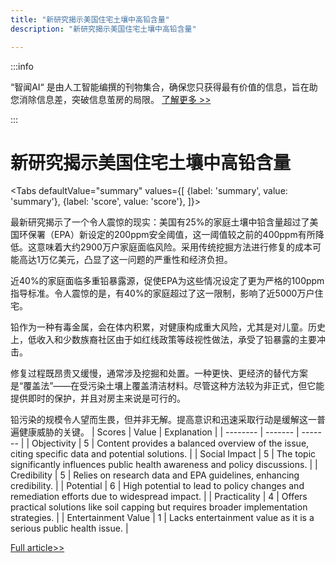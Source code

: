 ```yaml
---
title: "新研究揭示美国住宅土壤中高铅含量"
description: "新研究揭示美国住宅土壤中高铅含量"

---
```



:::info

“智闻AI“ 是由人工智能编撰的刊物集合，确保您只获得最有价值的信息，旨在助您消除信息差，突破信息茧房的局限。  [了解更多 >>](/)

:::

# 新研究揭示美国住宅土壤中高铅含量


<Tabs
	defaultValue="summary"
	values={[
	{label: 'summary', value: 'summary'},
	{label: 'score', value: 'score'},
]}>
<TabItem value="summary">


最新研究揭示了一个令人震惊的现实：美国有25%的家庭土壤中铅含量超过了美国环保署（EPA）新设定的200ppm安全阈值，这一阈值较之前的400ppm有所降低。这意味着大约2900万户家庭面临风险。采用传统挖掘方法进行修复的成本可能高达1万亿美元，凸显了这一问题的严重性和经济负担。

近40%的家庭面临多重铅暴露源，促使EPA为这些情况设定了更为严格的100ppm指导标准。令人震惊的是，有40%的家庭超过了这一限制，影响了近5000万户住宅。

铅作为一种有毒金属，会在体内积累，对健康构成重大风险，尤其是对儿童。历史上，低收入和少数族裔社区由于如红线政策等歧视性做法，承受了铅暴露的主要冲击。

修复过程既昂贵又缓慢，通常涉及挖掘和处置。一种更快、更经济的替代方案是“覆盖法”——在受污染土壤上覆盖清洁材料。尽管这种方法较为非正式，但它能提供即时的保护，并且对房主来说是可行的。

铅污染的规模令人望而生畏，但并非无解。提高意识和迅速采取行动是缓解这一普遍健康威胁的关键。
</TabItem>
<TabItem value="score">
	| Scores     | Value   | Explanation |
	| -------- | ------- | ------- |
	| Objectivity  | 5    | Content provides a balanced overview of the issue, citing specific data and potential solutions.    |
	| Social Impact | 5     | The topic significantly influences public health awareness and policy discussions.    |
	| Credibility    | 5    | Relies on research data and EPA guidelines, enhancing credibility.    |
	| Potential    | 6    | High potential to lead to policy changes and remediation efforts due to widespread impact.    |
	| Practicality    | 4    | Offers practical solutions like soil capping but requires broader implementation strategies.    |
	| Entertainment Value    | 1    | Lacks entertainment value as it is a serious public health issue.    |
</TabItem>
</Tabs>

[Full article>>](https://www.cnbeta.com.tw/articles/science/1435811.htm)
